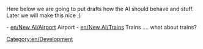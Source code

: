 Here below we are going to put drafts how the AI should behave and stuff. Later we will make this nice ;)

- [[en/New AI/Airport]] Airport
- [[en/New AI/Trains]] Trains .... what about trains?

[[Category:en/Development]]